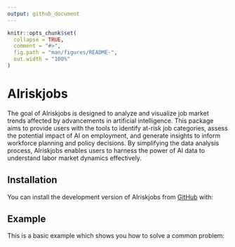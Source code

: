 ```yaml
---
output: github_document
---
```


<!-- README.md is generated from README.Rmd. Please edit that file -->

```r
knitr::opts_chunk$set(
  collapse = TRUE,
  comment = "#>",
  fig.path = "man/figures/README-",
  out.width = "100%"
)
```

# AIriskjobs

<!-- badges: start -->

<!-- badges: end -->

The goal of AIriskjobs is designed to analyze and visualize job market trends affected by advancements in artificial intelligence. This package aims to provide users with the tools to identify at-risk job categories, assess the potential impact of AI on employment, and generate insights to inform workforce planning and policy decisions. By simplifying the data analysis process, AIriskjobs enables users to harness the power of AI data to understand labor market dynamics effectively.

## Installation

You can install the development version of AIriskjobs from [GitHub](https://github.com/) with:



## Example

This is a basic example which shows you how to solve a common problem:

```r


```


